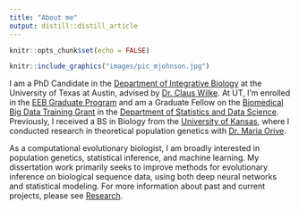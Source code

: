 ```yaml
---
title: "About me"
output: distill::distill_article
---
```


```r
knitr::opts_chunk$set(echo = FALSE)
```

```r
knitr::include_graphics("images/pic_mjohnson.jpg")
```

I am a PhD Candidate in the [Department of Integrative Biology](https://integrativebio.utexas.edu/) at the University of Texas at Austin, advised by [Dr. Claus Wilke](https://wilkelab.org/). At UT, I'm enrolled in the [EEB Graduate Program](https://integrativebio.utexas.edu/eeb-graduate-program) and am a Graduate Fellow on the [Biomedical Big Data Training Grant](https://stat.utexas.edu/biomedical-big-data-training-grant) in the [Department of Statistics and Data Science](https://stat.utexas.edu/). Previously, I received a BS in Biology from the [University of Kansas](https://biology.ku.edu/), where I conducted research in theoretical population genetics with [Dr. Maria Orive](https://orive.ku.edu/home).

As a computational evolutionary biologist, I am broadly interested in population genetics, statistical inference, and machine learning. My dissertation work primarily seeks to improve methods for evolutionary inference on biological sequence data, using both deep neural networks and statistical modeling. For more information about past and current projects, please see [Research](https://mmjohn.github.io/research.html).

 
